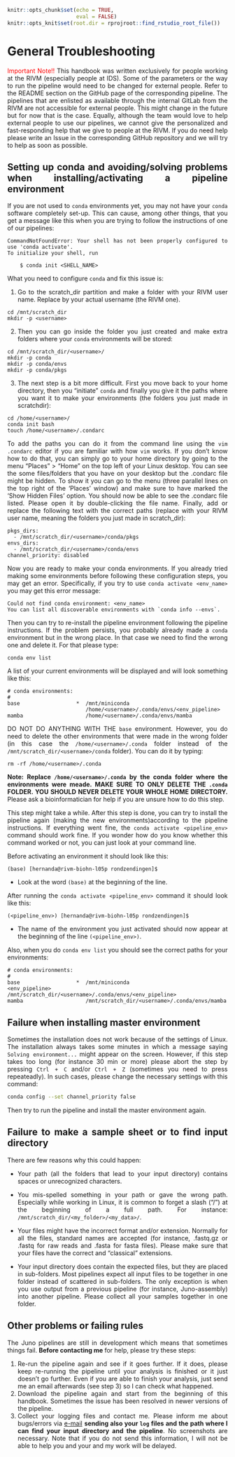 ```r
knitr::opts_chunk$set(echo = TRUE, 
                      eval = FALSE)
knitr::opts_knit$set(root.dir = rprojroot::find_rstudio_root_file())
```

# General Troubleshooting {#general-troubleshooting}

<style>
body {
text-align: justify}
</style>

<span style="color:red;">Important Note!!</span> This handbook was written exclusively for people working at the RIVM (especially people at IDS). Some of the parameters or the way to run the pipeline would need to be changed for external people. Refer to the README section on the GitHub page of the corresponding pipeline. The pipelines that are enlisted as available through the internal GitLab from the RIVM are not accessible for external people. This might change in the future but for now that is the case. Equally, although the team would love to help external people to use our pipelines, we cannot give the personalized and fast-responding help that we give to people at the RIVM. If you do need help please write an Issue in the corresponding GitHub repository and we will try to help as soon as possible. 

## Setting up conda and avoiding/solving problems when installing/activating a pipeline environment {#set-conda}

If you are not used to `conda` environments yet, you may not have your `conda` software completely set-up. This can cause, among other things, that you get a message like this when you are trying to follow the instructions of one of our pipelines:

```
CommandNotFoundError: Your shell has not been properly configured to use 'conda activate'.
To initialize your shell, run

    $ conda init <SHELL_NAME>
```

What you need to configure `conda` and fix this issue is:  

1. Go to the scratch_dir partition and make a folder with your RIVM user name. Replace <username> by your actual username (the RIVM one).

```
cd /mnt/scratch_dir
mkdir -p <username>
```

2. Then you can go inside the folder you just created and make extra folders where your `conda` environments will be stored:

```
cd /mnt/scratch_dir/<username>/
mkdir -p conda
mkdir -p conda/envs
mkdir -p conda/pkgs
```

3. The next step is a bit more difficult. First you move back to your home directory, then you "initiate" `conda` and finally you give it the paths where you want it to make your environments (the folders you just made in scratchdir):

```
cd /home/<username>/
conda init bash
touch /home/<username>/.condarc
```

To add the paths you can do it from the command line using the `vim .condarc` editor if you are familiar with how `vim` works. If you don't know how to do that, you can simply go to your home directory by going to the menu "Places" > "Home" on the top left of your Linux desktop. You can see the some files/folders that you have on your desktop but the .condarc file might be hidden. To show it you can go to the menu (three parallel lines on the top right of the 'Places' window) and make sure to have marked the 'Show Hidden Files' option. You should now be able to see the .condarc file listed. Please open it by double-clicking the file name. Finally, add or replace the following text with the correct paths (replace <username> with your RIVM user name, meaning the folders you just made in scratch_dir):

```
pkgs_dirs:
  - /mnt/scratch_dir/<username>/conda/pkgs
envs_dirs:
  - /mnt/scratch_dir/<username>/conda/envs
channel_priority: disabled
```

Now you are ready to make your conda environments. If you already tried making some environments before following these configuration steps, you may get an error. Specifically, if you try to use `conda activate <env_name>` you may get this error message:

```
Could not find conda environment: <env_name>
You can list all discoverable environments with `conda info --envs`.
```

Then you can try to re-install the pipeline environment following the pipeline instructions. If the problem persists, you probably already made a `conda` environment but in the wrong place. In that case we need to find the wrong one and delete it. For that please type:

```
conda env list
```

A list of your current environments will be displayed and will look something like this:

```
# conda environments:
#
base                  *  /mnt/miniconda
                         /home/<username>/.conda/envs/<env_pipeline>
mamba                    /home/<username>/.conda/envs/mamba
```

DO NOT DO ANYTHING WITH THE `base` environment. However, you do need to delete the other environments that were made in the wrong folder (in this case the `/home/<username>/.conda` folder instead of the `/mnt/scratch_dir/<username>/conda` folder). You can do it by typing:

```
rm -rf /home/<username>/.conda
```
**Note: Replace `/home/<username>/.conda` by the conda folder where the environments were meade. MAKE SURE TO ONLY DELETE THE `.conda` FOLDER. YOU SHOULD NEVER DELETE YOUR WHOLE HOME DIRECTORY.** Please ask a bioinformatician for help if you are unsure how to do this step.

This step might take a while. After this step is done, you can try to install the pipeline again (making the new environments)according to the pipeline instructions. If everything went fine, the `conda activate <pipeline_env>` command should work fine. If you wonder how do you know whether this command worked or not, you can just look at your command line.  

Before activating an environment it should look like this:

```
(base) [hernanda@rivm-biohn-l05p rondzendingen]$
```
* Look at the word `(base)` at the beginning of the line.  

After running the `conda activate <pipeline_env>` command it should look like this:

```
(<pipeline_env>) [hernanda@rivm-biohn-l05p rondzendingen]$ 
```
* The name of the environment you just activated should now appear at the beginning of the line `(<pipeline_env>)`.  

Also, when you do `conda env list` you should see the correct paths for your environments:

```
# conda environments:
#
base                  *  /mnt/miniconda
<env_pipeline>           /mnt/scratch_dir/<username>/.conda/envs/<env_pipeline>
mamba                    /mnt/scratch_dir/<username>/.conda/envs/mamba
```

## Failure when installing master environment  

Sometimes the installation does not work because of the settings of Linux. The installation always takes some minutes in which a message saying `Solving environment...` might appear on the screen. However, if this step takes too long (for instance 30 min or more) please abort the step by pressing `Ctrl + C` and/or `Ctrl + Z` (sometimes you need to press repeateadly). In such cases, please change the necessary settings with this command:  

```bash
conda config --set channel_priority false
```

Then try to run the pipeline and install the master environment again. 

## Failure to make a sample sheet or to find input directory   

There are few reasons why this could happen:

- Your path (all the folders that lead to your input directory) contains spaces or unrecognized characters.  

- You mis-spelled something in your path or gave the wrong path. Especially while working in Linux, it is common to forget a slash ("/") at the beginning of a full path. For instance: `/mnt/scratch_dir/<my_folder>/<my_data>/`.  

- Your files might have the incorrect format and/or extension. Normally for all the files, standard names are accepted (for instance, .fastq.gz or .fastq for raw reads and .fasta for fasta files). Please make sure that your files have the correct and "classical" extensions.   

- Your input directory does contain the expected files, but they are placed in sub-folders. Most pipelines expect all input files to be together in one folder instead of scattered in sub-folders. The only exception is when you use output from a previous pipeline (for instance, Juno-assembly) into another pipeline. Please collect all your samples together in one folder.  

## Other problems or failing rules  

The Juno pipelines are still in development which means that sometimes things fail. **Before contacting me** for help, please try these steps:  

1. Re-run the pipeline again and see if it goes further. If it does, please keep re-running the pipeline until your analysis is finished or it just doesn't go further. Even if you are able to finish your analysis, just send me an email afterwards (see step 3) so I can check what happened.    
2. Download the pipeline again and start from the beginning of this handbook. Sometimes the issue has been resolved in newer versions of the pipeline.
3. Collect your logging files and contact me. Please inform me about bugs/errors via [e-mail](mailto:alejandra.hernandez.segura@rivm.nl) **sending also your `log` files and the path where I can find your input directory and the pipeline**. No screenshots are necessary. Note that if you do not send this information, I will not be able to help you and your and my work will be delayed.  
